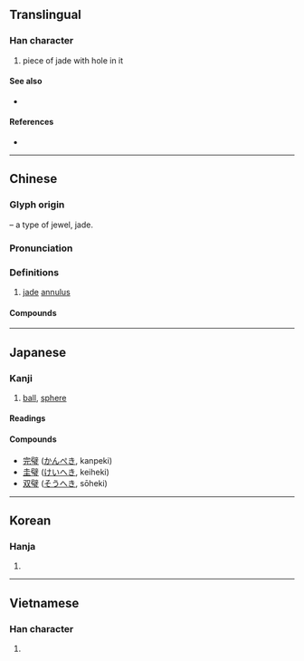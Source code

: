 {{character info/new}}
{{also|壁}}
==Translingual==

===Han character===
{{Han char|rn=96|rad=玉|as=13|sn=17|four=70103|canj=SJMGI|ids=⿱辟玉}}

# piece of jade with hole in it

====See also====
* {{l|mul|壁}} <!-- visually similar, sometimes confused (in Japan) -->

====References====
* {{Han ref|kx=0742.290|dkj=21269|dj=1151.350|hdz=21142.160|uh=74A7|ud=29863|bh=C27A|bd=49786}}

----

==Chinese==
{{zh-forms}}

===Glyph origin===
{{Han etym}}
{{Han compound|辟|玉|t2=jewel|ls=psc|c1=p|c2=s}} – a type of jewel, jade.

===Pronunciation===
{{zh-pron
|m=bì
|c=bik1,bik3
|h=pfs=
|md=
|mn=qz:phiak/tw,xm,zz:phek/qz:piak/xm,zz:pek
|w=
|mc=y
|oc=y
|cat=n
}}

===Definitions===
{{zh-hanzi}}

# [[jade]] [[annulus]]

====Compounds====
{{zh-der|反璧|和璧|垂璧|和氏璧|完璧歸趙|夜光璧|中西合璧|合璧|圭璧|尺璧|寸陰尺璧|匹夫懷璧|完璧|夫婦合璧|寒璧|和璧隋珠|合璧連珠|原璧歸趙|奉璧|白璧青蠅|白璧微瑕|拱璧|璧趙|璧合珠連|璧人|白璧無瑕|秦庭歸璧|破璧毀珪|珠沉璧碎|璧田|珠聯璧合|白璧之瑕|白璧|璧還|璧謝|璧璫|璧月|璧日|璧回|璧合珠聯|珍同拱璧|懷璧其罪|棄璧負嬰|捐金抵璧|日月合璧|系璧|餘珍璧謝|連璧|銜璧|面縛銜璧|遺珠棄璧|還珠返璧|連城璧|返璧|連珠合璧}}

----

==Japanese==

===Kanji===
{{ja-kanji|grade=|rs=玉13}}

# [[ball]], [[sphere]]

====Readings====
{{ja-readings
|goon=[[ひゃく]] (hyaku)
|kanon=[[へき]] (heki)
|kun=[[たま]] (tama)
}}

====Compounds====
{{der-top|Compounds}}
* [[完璧]] ([[かんぺき]], kanpeki)
* [[圭璧]] ([[けいへき]], keiheki)
* [[双璧]] ([[そうへき]], sōheki)
{{der-bottom}}

----

==Korean==

===Hanja===
{{ko-hanja|hangeul=벽|eumhun=|rv=byeok|mr=pyŏk|y=pyek}}

# {{defn|lang=ko|sort=玉13}}

----

==Vietnamese==

===Han character===
{{vi-hantu|[[bích]], [[bệch]], [[bịch]], [[vách]]|rs=玉13}}

# {{defn|lang=vi|sort=玉13}}